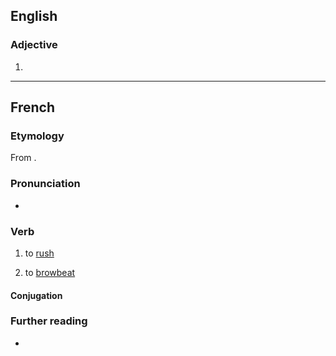 ==English==

===Adjective===
{{head|en|adjective comparative form}}

# {{en-comparative of|brusque}}

----

==French==

===Etymology===
From {{af|fr|brusque|-er}}.

===Pronunciation===
* {{fr-IPA}}

===Verb===
{{fr-verb}}

# {{lb|fr|transitive}} to [[rush]] {{qualifier|an operation}}
# {{lb|fr|transitive}} to [[browbeat]]

====Conjugation====
{{fr-conj-auto}}

===Further reading===
* {{R:TLFi}}
